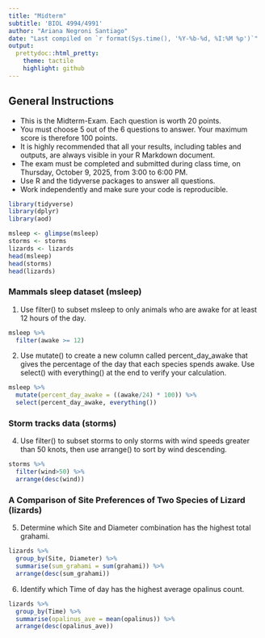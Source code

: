 ```yaml
---
title: "Midterm"
subtitle: 'BIOL 4994/4991'
author: "Ariana Negroni Santiago"
date: "Last compiled on `r format(Sys.time(), '%Y-%b-%d, %I:%M %p')`"
output:
  prettydoc::html_pretty:
    theme: tactile
    highlight: github
---
```


## General Instructions 
- This is the Midterm-Exam. Each question is worth 20 points.    
- You must choose 5 out of the 6 questions to answer. Your maximum score is therefore 100 points.    
- It is highly recommended that all your results, including tables and outputs, are always visible in your R Markdown document.     
- The exam must be completed and submitted during class time, on Thursday, October 9, 2025, from 3:00 to 6:00 PM.    
- Use R and the tidyverse packages to answer all questions.    
- Work independently and make sure your code is reproducible.    

```r
library(tidyverse)
library(dplyr)
library(aod)
```

```r
msleep <- glimpse(msleep)
storms <- storms
lizards <- lizards
head(msleep)
head(storms)
head(lizards)
```

### Mammals sleep dataset (msleep)   
1. Use filter() to subset msleep to only animals who are awake for at least 12 hours of the day.
```r
msleep %>%
  filter(awake >= 12)
```

2. Use mutate() to create a new column called percent_day_awake that gives the percentage of the day that each species spends awake. Use select() with everything() at the end to verify your calculation.
```r
msleep %>%
  mutate(percent_day_awake = ((awake/24) * 100)) %>% 
  select(percent_day_awake, everything())
```

### Storm tracks data (storms)
4. Use filter() to subset storms to only storms with wind speeds greater than 50 knots, then use arrange() to sort by wind descending.
```r
storms %>%
  filter(wind>50) %>% 
  arrange(desc(wind))
```

### A Comparison of Site Preferences of Two Species of Lizard (lizards)   
5. Determine which Site and Diameter combination has the highest total grahami.

```r
lizards %>% 
  group_by(Site, Diameter) %>% 
  summarise(sum_grahami = sum(grahami)) %>% 
  arrange(desc(sum_grahami))
```

6. Identify which Time of day has the highest average opalinus count.


```r
lizards %>% 
  group_by(Time) %>% 
  summarise(opalinus_ave = mean(opalinus)) %>% 
  arrange(desc(opalinus_ave))
```











